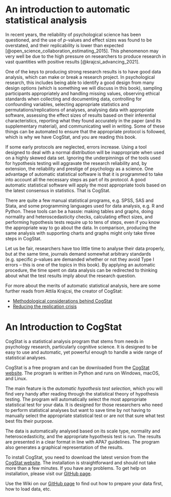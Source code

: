 # An introduction to automatic statistical analysis{#autostat}

In recent years, the reliability of psychological science has been questioned, and the use of $p$-values and effect sizes was found to be overstated, and their replicability is lower than expected [@open_science_collaboration_estimating_2015]. This phenomenon may very well be due to the high pressure on researchers to produce research in vast quantities with positive results [@krajcsi_advancing_2021].

One of the keys to producing strong research results is to have good data analysis, which can make or break a research project. In psychological research, this includes being able to identify a good design from many design options (which is something we will discuss in this book), sampling participants appropriately and handling missing values, observing ethical standards when collecting and documenting data, controlling for confounding variables, selecting appropriate statistics and permutations/replications of analyses, analysing data with appropriate software, assessing the effect sizes of results based on their inferential characteristics, reporting what they found accurately in the paper (and its supplementary material), and communicating well in writing. Some of these things can be automated to ensure that the appropriate protocol is followed, which is why we have CogStat, and you are reading this book.

If some early protocols are neglected, errors increase. Using a tool designed to deal with a normal distribution will be inappropriate when used on a highly skewed data set. Ignoring the underpinnings of the tools used for hypothesis testing will aggravate the research reliability and, by extension, the reliability and prestige of psychology as a science. One advantage of automatic statistical software is that it is programmed to take into account all the necessary steps as part of its protocol. A good automatic statistical software will apply the most appropriate tools based on the latest consensus in statistics. That is CogStat.

There are quite a few manual statistical programs, e.g. SPSS, SAS and Stata, and some programming languages used for data analysis, e.g. R and Python. These tools can be a hassle: making tables and graphs, doing normality and heteroscedasticity checks, calculating effect sizes, and performing hypothesis tests require up to tens of steps, even if you know the appropriate way to go about the data. In comparison, producing the same analysis with supporting charts and graphs might only take three steps in CogStat.

Let us be fair, researchers have too little time to analyse their data properly, but at the same time, journals demand somewhat arbitrary standards (e.g. specific $p$-values are demanded whether or not they avoid Type I errors -- this is one of the topics in this book). By applying an automatic procedure, the time spent on data analysis can be redirected to thinking about what the test results imply about the research question.

For more about the merits of automatic statistical analysis, here are some further reads from Attila Krajcsi, the creator of CogStat:

- [Methodological considerations behind CogStat](https://psyarxiv.com/hnmsq)
- [Reducing the replication crisis](https://docs.google.com/presentation/d/1HmSTPnTxDzW8hYZG7ujHaeHc0mRqqYeY95yKh56z61c)


# An Introduction to CogStat{#cogstat_intro}

CogStat is a statistical analysis program that stems from needs in psychology research, particularly cognitive science. It is designed to be easy to use and automatic, yet powerful enough to handle a wide range of statistical analyses. 

CogStat is a free program and can be downloaded from the [CogStat website](http://cogstat.org). The program is written in Python and runs on Windows, macOS, and Linux.

The main feature is the *automatic hypothesis test selection*, which you will find very handy after reading through the statistical theory of hypothesis testing. The program will automatically select the most appropriate statistical test for your data. It is designed for those researchers who need to perform statistical analyses but want to save time by not having to manually select the appropriate statistical test or are not that sure what test best fits their purpose.

The data is automatically analysed based on its scale type, normality and heteroscedasticity, and the appropriate hypothesis test is run. The results are presented in a clear format in line with APA7 guidelines. The program also generates a graphical representation of the results.


To install CogStat, you need to download the latest version from the [CogStat website](http://cogstat.org). The installation is straightforward and should not take more than a few minutes. If you have any problems. To get help on installation, please visit our [GitHub page](https://github.com/cogstat/cogstat/wiki/Installation).

Use the Wiki on our [GitHub page](https://github.com/cogstat/cogstat/wiki/Documentation-for-users) to find out how to prepare your data first, how to load data, etc.
